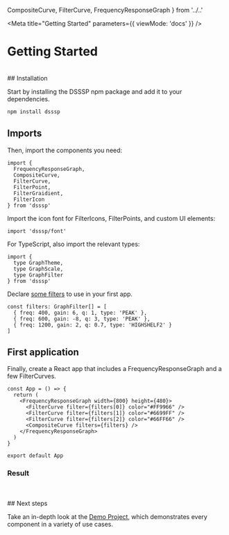   CompositeCurve,
  FilterCurve,
  FrequencyResponseGraph
} from '../..'


<Meta
  title="Getting Started"
  parameters={{ viewMode: 'docs' }}
/>

# Getting Started
<br/>
## Installation

Start by installing the DSSSP npm package and add it to your dependencies.

```bash
npm install dsssp
```

## Imports

Then, import the components you need:
```tsx
import {
  FrequencyResponseGraph,
  CompositeCurve,
  FilterCurve,
  FilterPoint,
  FilterGraidient,
  FilterIcon
} from 'dsssp'
```

Import the icon font for FilterIcons, FilterPoints, and custom UI elements:

```tsx
import 'dsssp/font'
```

For TypeScript, also import the relevant types:
```tsx
import {
  type GraphTheme,
  type GraphScale,
  type GraphFilter
} from 'dsssp'
```

Declare [some filters](?path=/docs/foundations-audio-filters--docs) to use in your first app.

```tsx
const filters: GraphFilter[] = [
  { freq: 400, gain: 6, q: 1, type: 'PEAK' },
  { freq: 600, gain: -8, q: 3, type: 'PEAK' },
  { freq: 1200, gain: 2, q: 0.7, type: 'HIGHSHELF2' }
]
```

## First application

Finally, create a React app that includes a FrequencyResponseGraph and a few FilterCurves.

```tsx
const App = () => {
  return (
    <FrequencyResponseGraph width={800} height={480}>
      <FilterCurve filter={filters[0]} color="#FF9966" />
      <FilterCurve filter={filters[1]} color="#6699FF" />
      <FilterCurve filter={filters[2]} color="#66FF66" />
      <CompositeCurve filters={filters} />
    </FrequencyResponseGraph>
  )
}

export default App
```

### Result

<FrequencyResponseGraph width={800} height={480}>
  <FilterCurve filter={{ freq: 400, gain: 6, q: 1, type: 'PEAK' }} color="#FF9966" />
  <FilterCurve filter={{ freq: 600, gain: -8, q: 3, type: 'PEAK' }} color="#6699FF" />
  <FilterCurve filter={{ freq: 1200, gain: 2, q: 0.7, type: 'HIGHSHELF2' }} color="#66FF66" />
  <CompositeCurve filters={[{ freq: 400, gain: 6, q: 1, type: 'PEAK' }, { freq: 600, gain: -8, q: 3, type: 'PEAK' }, { freq: 1200, gain: 2, q: 0.7, type: 'HIGHSHELF2' }]} />
</FrequencyResponseGraph>

<br/>
<br/>
## Next steps

Take an in-depth look at the [Demo Project](?path=/docs/demo-project--docs), which demonstrates every component in a variety of use cases.
